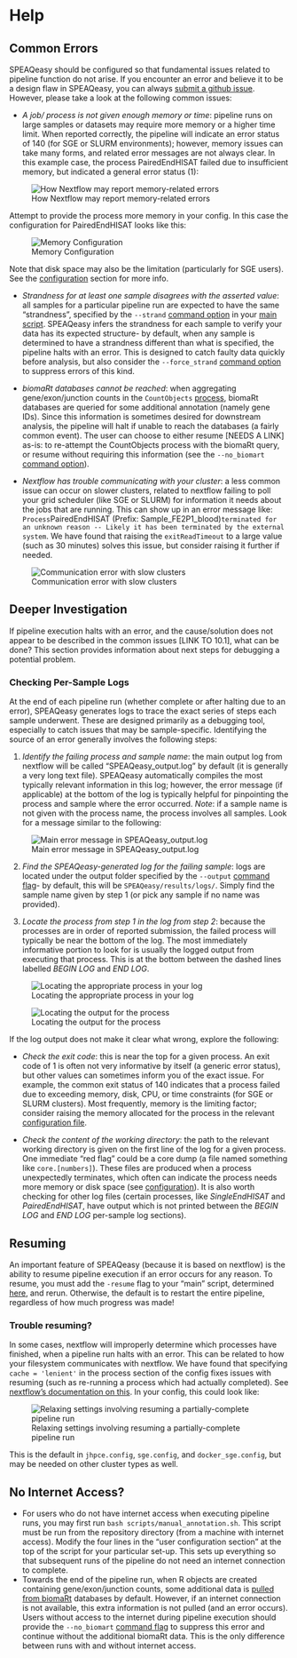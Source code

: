 # Help {#help}

## Common Errors

SPEAQeasy should be configured so that fundamental issues related to pipeline function do not arise. If you encounter an error and believe it to be a design flaw in SPEAQeasy, you can always [submit a github issue](https://github.com/LieberInstitute/SPEAQeasy/issues). However, please take a look at the following common issues:

* *A job/ process is not given enough memory or time*: pipeline runs on large samples or datasets may require more memory or a higher time limit. When reported correctly, the pipeline will indicate an error status of 140 (for SGE or SLURM environments); however, memory issues can take many forms, and related error messages are not always clear. In this example case, the process PairedEndHISAT failed due to insufficient memory, but indicated a general error status (1):

![How Nextflow may report memory-related errors](images/10.1_error.png)

Attempt to provide the process more memory in your config. In this case the configuration for PairedEndHISAT looks like this:

![Memory Configuration](images/10.1_memory.png)

Note that disk space may also be the limitation (particularly for SGE users). See the [configuration](#configuration) section for more info.

* *Strandness for at least one sample disagrees with the asserted value*: all samples for a particular pipeline run are expected to have the same "strandness", specified by the `--strand` [command option](#command-opts) in your [main script](#quick-start). SPEAQeasy infers the strandness for each sample to verify your data has its expected structure- by default, when any sample is determined to have a strandness different than what is specified, the pipeline halts with an error. This is designed to catch faulty data quickly before analysis, but also consider the `--force_strand` [command option](#command-opts) to suppress errors of this kind.

* *biomaRt databases cannot be reached*: when aggregating gene/exon/junction counts in the `CountObjects` [process](#pipeline-overview), biomaRt databases are queried for some additional annotation (namely gene IDs). Since this information is sometimes desired for downstream analysis, the pipeline will halt if unable to reach the databases (a fairly common event). The user can choose to either resume [NEEDS A LINK] as-is: to re-attempt the CountObjects process with the biomaRt query, or resume without requiring this information (see the `--no_biomart` [command option](#command-opts)).

* *Nextflow has trouble communicating with your cluster*: a less common issue can occur on slower clusters, related to nextflow failing to poll your grid scheduler (like SGE or SLURM) for information it needs about the jobs that are running. This can show up in an error message like: `Process `PairedEndHISAT (Prefix: Sample_FE2P1_blood)` terminated for an unknown reason -- Likely it has been terminated by the external system`. We have found that raising the `exitReadTimeout` to a large value (such as 30 minutes) solves this issue, but consider raising it further if needed.

![Communication error with slow clusters](images/10.1_communication.png)

## Deeper Investigation

If pipeline execution halts with an error, and the cause/solution does not appear to be described in the common issues [LINK TO 10.1], what can be done? This section provides information about next steps for debugging a potential problem.

### Checking Per-Sample Logs

At the end of each pipeline run (whether complete or after halting due to an error), SPEAQeasy generates logs to trace the exact series of steps each sample underwent. These are designed primarily as a debugging tool, especially to catch issues that may be sample-specific. Identifying the source of an error generally involves the following steps:

1. *Identify the failing process and sample name*: the main output log from nextflow will be called "SPEAQeasy_output.log" by default (it is generally a very long text file). SPEAQeasy automatically compiles the most typically relevant information in this log; however, the error message (if applicable) at the bottom of the log is typically helpful for pinpointing the process and sample where the error occurred. *Note*: if a sample name is not given with the process name, the process involves all samples. Look for a message similar to the following:

![Main error message in SPEAQeasy_output.log](images/10.2_error_mess.png)

2. *Find the SPEAQeasy-generated log for the failing sample*: logs are located under the output folder specified by the `--output` [command flag](#command-opts)- by default, this will be `SPEAQeasy/results/logs/`. Simply find the sample name given by step 1 (or pick any sample if no name was provided).

3. *Locate the process from step 1 in the log from step 2*: because the processes are in order of reported submission, the failed process will typically be near the bottom of the log. The most immediately informative portion to look for is usually the logged output from executing that process. This is at the bottom between the dashed lines labelled *BEGIN LOG* and *END LOG*. 

![Locating the appropriate process in your log](images/10.2_process_name.png)

![Locating the output for the process](images/10.2_log.png)

If the log output does not make it clear what wrong, explore the following:

- *Check the exit code*: this is near the top for a given process. An exit code of 1 is often not very informative by itself (a generic error status), but other values can sometimes inform you of the exact issue. For example, the common exit status of 140 indicates that a process failed due to exceeding memory, disk, CPU, or time constraints (for SGE or SLURM clusters). Most frequently, memory is the limiting factor; consider raising the memory allocated for the process in the relevant [configuration file](#configuration).

- *Check the content of the working directory*: the path to the relevant working directory is given on the first line of the log for a given process. One immediate "red flag" could be a core dump (a file named something like `core.[numbers]`). These files are produced when a process unexpectedly terminates, which often can indicate the process needs more memory or disk space (see [configuration](#configuration)). It is also worth checking for other log files (certain processes, like *SingleEndHISAT* and *PairedEndHISAT*, have output which is not printed between the *BEGIN LOG* and *END LOG* per-sample log sections).

## Resuming

An important feature of SPEAQeasy (because it is based on nextflow) is the ability to resume pipeline execution if an error occurs for any reason. To resume, you must add the `-resume` flag to your "main" script, determined [here](#quick-start), and rerun. Otherwise, the default is to restart the entire pipeline, regardless of how much progress was made!

### Trouble resuming?

In some cases, nextflow will improperly determine which processes have finished, when a pipeline run halts with an error. This can be related to how your filesystem communicates with nextflow. We have found that specifying `cache = 'lenient'` in the process section of the config fixes issues with resuming (such as re-running a process which had actually completed). See [nextflow's documentation on this](https://www.nextflow.io/docs/latest/process.html#cache). In your config, this could look like:

![Relaxing settings involving resuming a partially-complete pipeline run](images/10.2_cache.png)

This is the default in `jhpce.config`, `sge.config`, and `docker_sge.config`, but may be needed on other cluster types as well.

## No Internet Access?

* For users who do not have internet access when executing pipeline runs, you may first run `bash scripts/manual_annotation.sh`. This script must be run from the repository directory (from a machine with internet access). Modify the four lines in the "user configuration section" at the top of the script for your particular set-up. This sets up everything so that subsequent runs of the pipeline do not need an internet connection to complete.
* Towards the end of the pipeline run, when R objects are created containing gene/exon/junction counts, some additional data is [pulled from biomaRt](https://bioconductor.org/packages/release/bioc/html/biomaRt.html) databases by default. However, if an internet connection is not available, this extra information is not pulled (and an error occurs). Users without access to the internet during pipeline execution should provide the `--no_biomart` [command flag](#command-opts) to suppress this error and continue without the additional biomaRt data. This is the only difference between runs with and without internet access.
